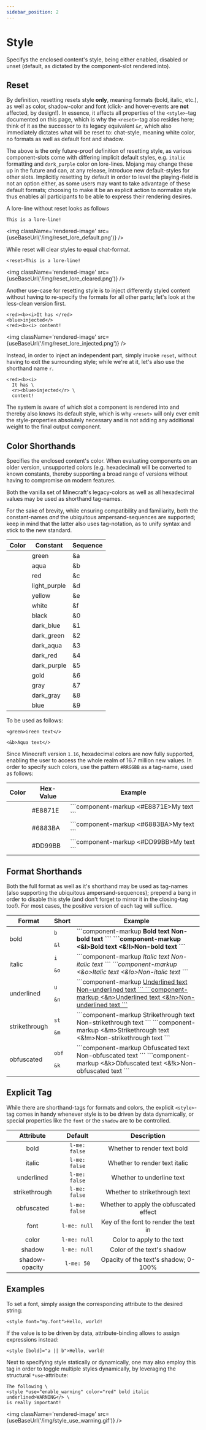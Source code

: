 ```yaml
---
sidebar_position: 2
---
```



# Style

Specifys the enclosed content's style, being either enabled, disabled or unset (default, as dictated by
the component-slot rendered into).

## Reset

By definition, resetting resets style **only**, meaning formats (bold, italic, etc.), as well as color,
shadow-color and font (click- and hover-events are **not** affected, by design!). In
essence, it affects all properties of the `<style>`-tag documented on this page, which is why the
`<reset>`-tag also resides here; think of it as the successor to its legacy equivalent `&r`, which also
immediately dictates what will be reset to: chat-style, meaning white color, no formats as well
as default font and shadow.

The above is the only future-proof definition of resetting style, as various component-slots come with
differing implicit default styles, e.g. `italic` formatting and `dark_purple` color on lore-lines. Mojang
may change these up in the future and can, at any release, introduce new default-styles for other slots.
Implicitly resetting by default in order to level the playing-field is not an option either, as
some users may want to take advantage of these default formats; choosing to make it be an explicit action
to normalize style thus enables all participants to be able to express their rendering desires.

A lore-line without reset looks as follows

```component-markup
This is a lore-line!
```

<img className='rendered-image' src={useBaseUrl('/img/reset_lore_default.png')} />

While reset will clear styles to equal chat-format.

```component-markup
<reset>This is a lore-line!
```

<img className='rendered-image' src={useBaseUrl('/img/reset_lore_cleared.png')} />

Another use-case for resetting style is to inject differently styled content without having to re-specify
the formats for all other parts; let's look at the less-clean version first.

```component-markup
<red><b><i>It has </red>
<blue>injected</>
<red><b><i> content!
```

<img className='rendered-image' src={useBaseUrl('/img/reset_lore_injected.png')} />

Instead, in order to inject an independent part, simply invoke `reset`, without having to exit
the surrounding style; while we're at it, let's also use the shorthand name `r`.

```component-markup
<red><b><i>
  It has \
  <r><blue>injected</r> \
  content!
```

The system is aware of which slot a component is rendered into and thereby also knows its default style, which
is why `<reset>` will only ever emit the style-properties absolutely necessary and is not adding any additional
weight to the final output component.

## Color Shorthands

Specifies the enclosed content's color. When evaluating components on an older version,
unsupported colors (e.g. hexadecimal) will be converted to known constants, thereby
supporting a broad range of versions without having to compromise on modern features.

Both the vanilla set of Minecraft's legacy-colors as well as all hexadecimal values may
be used as shorthand tag-names.

For the sake of brevity, while ensuring compatibility and familiarity, both the constant-names
*and* the ubiquitous ampersand-sequences are supported; keep in mind that the latter also uses
tag-notation, as to unify syntax and stick to the new standard.

| Color                           | Constant              | Sequence           |
|:-------------------------------:|-----------------------|--------------------|
| <ColorSquare color="#55FF55" /> | green                 | &a                 |
| <ColorSquare color="#55FFFF" /> | aqua                  | &b                 |
| <ColorSquare color="#FF5555" /> | red                   | &c                 |
| <ColorSquare color="#FF55FF" /> | light_purple          | &d                 |
| <ColorSquare color="#FFFF55" /> | yellow                | &e                 |
| <ColorSquare color="#FFFFFF" /> | white                 | &f                 |
| <ColorSquare color="#000000" /> | black                 | &0                 |
| <ColorSquare color="#0000AA" /> | dark_blue             | &1                 |
| <ColorSquare color="#00AA00" /> | dark_green            | &2                 |
| <ColorSquare color="#00AAAA" /> | dark_aqua             | &3                 |
| <ColorSquare color="#AA0000" /> | dark_red              | &4                 |
| <ColorSquare color="#AA00AA" /> | dark_purple           | &5                 |
| <ColorSquare color="#FFAA00" /> | gold                  | &6                 |
| <ColorSquare color="#AAAAAA" /> | gray                  | &7                 |
| <ColorSquare color="#555555" /> | dark_gray             | &8                 |
| <ColorSquare color="#5555FF" /> | blue                  | &9                 |

To be used as follows:

```component-markup
<green>Green text</>
```

```component-markup
<&b>Aqua text</>
```

Since Minecraft version `1.16`, hexadecimal colors are now fully supported, enabling the user
to access the whole realm of 16.7 million new values. In order to specify such colors, use the pattern `#RRGGBB` as a tag-name, used as follows:

<table>
  <thead>
    <tr>
      <th>Color</th>
      <th>Hex-Value</th>
      <th>Example</th>
    </tr>
  </thead>
  <tbody>
    <tr>
      <td style={{textAlign: 'center'}}><ColorSquare color="#E8871E" /></td>
      <td>#E8871E</td>
      <td>
        ```component-markup
        <#E8871E>My text</>
        ```
      </td>
    </tr>
    <tr>
      <td style={{textAlign: 'center'}}><ColorSquare color="#6883BA" /></td>
      <td>#6883BA</td>
      <td>
        ```component-markup
        <#6883BA>My text</>
        ```
      </td>
    </tr>
    <tr>
      <td style={{textAlign: 'center'}}><ColorSquare color="#DD99BB" /></td>
      <td>#DD99BB</td>
      <td>
        ```component-markup
        <#DD99BB>My text</>
        ```
      </td>
    </tr>
  </tbody>
</table>

## Format Shorthands

Both the full format as well as it's shorthand may be used as tag-names (also supporting the
ubiquitous ampersand-sequences); prepend a bang in order to disable this style (and don't
forget to mirror it in the closing-tag too!). For most cases, the positive version of each
tag will suffice.

<table>
  <thead>
    <tr>
      <th>Format</th>
      <th>Short</th>
      <th>Example</th>
    </tr>
  </thead>
  <tbody>
    <tr>
      <td>bold</td>
      <td>
        <code>b</code>
        <p style={{height: '4rem'}}></p>
        <code>&l</code>
      </td>
      <td>
        ```component-markup
        <b>Bold text</>
        <!b>Non-bold text</>
        ```
        ```component-markup
        <&l>Bold text</>
        <&!l>Non-bold text</>
        ```
      </td>
    </tr>
    <tr>
      <td>italic</td>
      <td>
        <code>i</code>
        <p style={{height: '4rem'}}></p>
        <code>&o</code>
      </td>
      <td>
        ```component-markup
        <i>Italic text</>
        <!i>Non-italic text</>
        ```
        ```component-markup
        <&o>Italic text</>
        <&!o>Non-italic text</>
        ```
      </td>
    </tr>
    <tr>
      <td>underlined</td>
      <td>
        <code>u</code>
        <p style={{height: '4rem'}}></p>
        <code>&n</code>
      </td>
      <td>
        ```component-markup
        <u>Underlined text</>
        <!u>Non-underlined text</>
        ```
        ```component-markup
        <&n>Underlined text</>
        <&!n>Non-underlined text</>
        ```
      </td>
    </tr>
    <tr>
      <td>strikethrough</td>
      <td>
        <code>st</code>
        <p style={{height: '4rem'}}></p>
        <code>&m</code>
      </td>
      <td>
        ```component-markup
        <st>Strikethrough text</>
        <!st>Non-strikethrough text</>
        ```
        ```component-markup
        <&m>Strikethrough text</>
        <&!m>Non-strikethrough text</>
        ```
      </td>
    </tr>
    <tr>
      <td>obfuscated</td>
      <td>
        <code>obf</code>
        <p style={{height: '4rem'}}></p>
        <code>&k</code>
      </td>
      <td>
        ```component-markup
        <obf>Obfuscated text</>
        <!obf>Non-obfuscated text</>
        ```
        ```component-markup
        <&k>Obfuscated text</>
        <&!k>Non-obfuscated text</>
        ```
      </td>
    </tr>
  </tbody>
</table>

## Explicit Tag

While there are shorthand-tags for formats and colors, the explicit `<style>`-tag comes in handy whenever
style is to be driven by data dynamically, or special properties like the `font` or the `shadow` are to be
controlled.

| Attribute           | Default        | Description                            |
|:-------------------:|:--------------:|:--------------------------------------:|
| bold                | `l-me: false`  | Whether to render text bold            |
| italic              | `l-me: false`  | Whether to render text italic          |
| underlined          | `l-me: false`  | Whether to underline text              |
| strikethrough       | `l-me: false`  | Whether to strikethrough text          |
| obfuscated          | `l-me: false`  | Whether to apply the obfuscated effect |
| font                | `l-me: null`   | Key of the font to render the text in  |
| color               | `l-me: null`   | Color to apply to the text             |
| shadow              | `l-me: null`   | Color of the text's shadow             |
| shadow-opacity      | `l-me: 50`     | Opacity of the text's shadow; 0-100%   |

## Examples

To set a font, simply assign the corresponding attribute to the desired string:

```component-markup
<style font="my.font">Hello, world!
```

If the value is to be driven by data, attribute-binding allows to assign expressions instead:

```component-markup
<style [bold]="a || b">Hello, world!
```

Next to specifying style statically or dynamically, one may also employ this tag in order to toggle
multiple styles dynamically, by leveraging the structural `*use`-attribute:


```component-markup
The following \
<style *use="enable_warning" color="red" bold italic underlined>WARNING</> \
is really important!
```

<img className='rendered-image' src={useBaseUrl('/img/style_use_warning.gif')} />
